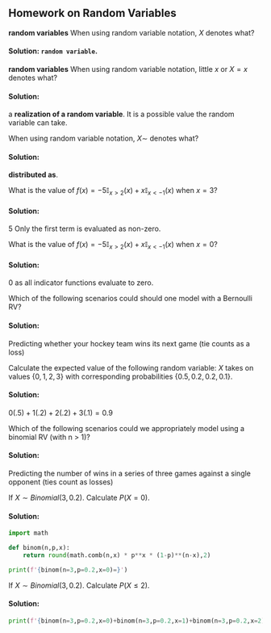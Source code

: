 
## Homework on Random Variables

::: {#exr-rv-1}
[**random variables**]{.column-margin} When using random variable notation, $X$ denotes what? 

::: {.solution .callout-tip collapse=true} 
#### Solution: `random variable`.

:::

::::

::: {#exr-rv-2}
[**random variables**]{.column-margin} When using random variable notation, little $x$ or $X=x$ denotes what?

::: {.solution .callout-tip collapse="true"}
#### Solution:

a **realization of a random variable**. It is a possible value the random variable can take.
:::
:::

::: {#exr-rv-3}
When using random variable notation, $X \sim$ denotes what?
:::

::: {.solution .callout-tip collapse="true"}
#### Solution:

**distributed as**.
:::

::: {#exr-rv-4}
What is the value of $f(x)=−5\mathbb{I}_{x>2}(x)+x\mathbb{I}_{x<−1}(x)$ when $x=3$?
:::

::: {.solution .callout-tip collapse="true"}
#### Solution:

5 Only the first term is evaluated as non-zero.
:::

::: {#exr-rv-5}
What is the value of $f(x)=−5\mathbb{I}_{x>2}(x)+x \mathbb{I}_{x<−1}(x)$ when $x=0$?
:::

::: {.solution .callout-tip collapse="true"}
#### Solution:

0 as all indicator functions evaluate to zero.
:::

::: {#exr-rv-6}
Which of the following scenarios could should one model with a Bernoulli RV?
:::

::: {.solution .callout-tip collapse="true"}
#### Solution:

Predicting whether your hockey team wins its next game (tie counts as a loss)
:::

::: {#exr-rv-7}
Calculate the expected value of the following random variable: $X$ takes on values $\{0, 1, 2, 3\}$ with corresponding probabilities $\{0.5, 0.2, 0.2, 0.1\}$.
:::

::: {.solution .callout-tip collapse="true"}
#### Solution:

$0(.5)+1(.2)+2(.2)+3(.1) =0.9$
:::

::: {#exr-rv-8}
Which of the following scenarios could we appropriately model using a binomial RV (with n \> 1)?
:::

::: {.solution .callout-tip collapse="true"}
#### Solution:

Predicting the number of wins in a series of three games against a single opponent (ties count as losses)
:::

::: {#exr-rv-9}
If $X\sim Binomial(3,0.2)$. Calculate $P(X=0)$.
:::

::: {.solution .callout-tip collapse="true"}
#### Solution:

```python
import math 

def binom(n,p,x):
    return round(math.comb(n,x) * p**x * (1-p)**(n-x),2)

print(f'{binom(n=3,p=0.2,x=0)=}')
```
:::

::: {#exr-rv-10}
If $X\sim Binomial(3,0.2)$. Calculate $P(X \le 2)$.
:::

::: {.solution .callout-tip collapse="true"}
#### Solution:

```python
print(f'{binom(n=3,p=0.2,x=0)+binom(n=3,p=0.2,x=1)+binom(n=3,p=0.2,x=2)}')
```
:::